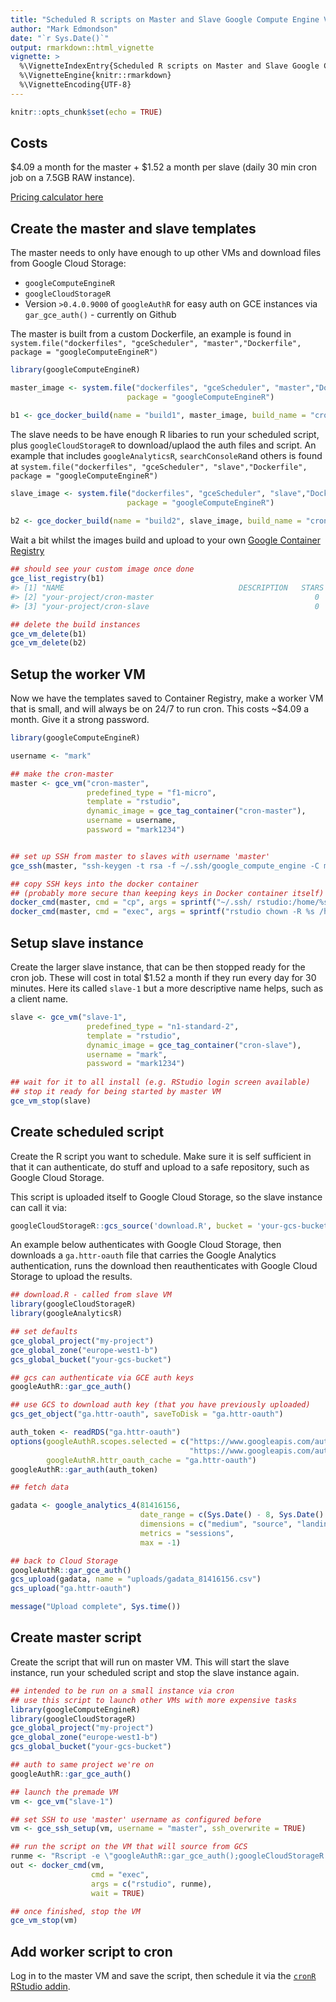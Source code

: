 ```yaml
---
title: "Scheduled R scripts on Master and Slave Google Compute Engine VMs"
author: "Mark Edmondson"
date: "`r Sys.Date()`"
output: rmarkdown::html_vignette
vignette: >
  %\VignetteIndexEntry{Scheduled R scripts on Master and Slave Google Compute Engine VMs}
  %\VignetteEngine{knitr::rmarkdown}
  %\VignetteEncoding{UTF-8}
---
```


```r
knitr::opts_chunk$set(echo = TRUE)
```

## Costs

$4.09 a month for the master + $1.52 a month per slave (daily 30 min cron job on a 7.5GB RAW instance).

[Pricing calculator here](https://cloud.google.com/products/calculator/#id=1e09cb90-d5bb-4e88-99f3-99b3807fbbeb)


## Create the master and slave templates

The master needs to only have enough to up other VMs and download files from Google Cloud Storage:

* `googleComputeEngineR`
* `googleCloudStorageR`
* Version `>0.4.0.9000` of `googleAuthR` for easy auth on GCE instances via `gar_gce_auth()` - currently on Github

The master is built from a custom Dockerfile, an example is found in `system.file("dockerfiles", "gceScheduler", "master","Dockerfile", package = "googleComputeEngineR")`


```r
library(googleComputeEngineR)

master_image <- system.file("dockerfiles", "gceScheduler", "master","Dockerfile", 
                          package = "googleComputeEngineR")

b1 <- gce_docker_build(name = "build1", master_image, build_name = "cron-master")
```

The slave needs to be have enough R libaries to run your scheduled script, plus `googleCloudStorageR` to download/uplaod the auth files and script.  An example that includes `googleAnalyticsR`, `searchConsoleR`and others is found at `system.file("dockerfiles", "gceScheduler", "slave","Dockerfile", package = "googleComputeEngineR")`

```r
slave_image <- system.file("dockerfiles", "gceScheduler", "slave","Dockerfile", 
                          package = "googleComputeEngineR")
                          
b2 <- gce_docker_build(name = "build2", slave_image, build_name = "cron-slave")

```

Wait a bit whilst the images build and upload to your own [Google Container Registry](https://console.cloud.google.com/kubernetes/images/list)

```r
## should see your custom image once done
gce_list_registry(b1)
#> [1] "NAME                                       DESCRIPTION   STARS     OFFICIAL   AUTOMATED"
#> [2] "your-project/cron-master                                    0                    "         
#> [3] "your-project/cron-slave                                     0                    "

## delete the build instances
gce_vm_delete(b1)
gce_vm_delete(b2)

```

## Setup the worker VM

Now we have the templates saved to Container Registry, make a worker VM that is small, and will always be on 24/7 to run cron.   This costs ~$4.09 a month. Give it a strong password.

```r
library(googleComputeEngineR)

username <- "mark"

## make the cron-master
master <- gce_vm("cron-master", 
                 predefined_type = "f1-micro",
                 template = "rstudio", 
                 dynamic_image = gce_tag_container("cron-master"),
                 username = username, 
                 password = "mark1234")


## set up SSH from master to slaves with username 'master'
gce_ssh(master, "ssh-keygen -t rsa -f ~/.ssh/google_compute_engine -C master -N ''")

## copy SSH keys into the docker container 
## (probably more secure than keeping keys in Docker container itself)
docker_cmd(master, cmd = "cp", args = sprintf("~/.ssh/ rstudio:/home/%s/.ssh/", username)
docker_cmd(master, cmd = "exec", args = sprintf("rstudio chown -R %s /home/%s/.ssh/", username, username)
```

## Setup slave instance

Create the larger slave instance, that can be then stopped ready for the cron job.  These will cost in total $1.52 a month if they run every day for 30 minutes. Here its called `slave-1` but a more descriptive name helps, such as a client name. 


```r
slave <- gce_vm("slave-1", 
                 predefined_type = "n1-standard-2",
                 template = "rstudio", 
                 dynamic_image = gce_tag_container("cron-slave"),
                 username = "mark", 
                 password = "mark1234")
                 
## wait for it to all install (e.g. RStudio login screen available)
## stop it ready for being started by master VM      
gce_vm_stop(slave)
```

## Create scheduled script

Create the R script you want to schedule.  Make sure it is self sufficient in that it can authenticate, do stuff and upload to a safe repository, such as Google Cloud Storage.

This script is uploaded itself to Google Cloud Storage, so the slave instance can call it via:

```r
googleCloudStorageR::gcs_source('download.R', bucket = 'your-gcs-bucket')
```

An example below authenticates with Google Cloud Storage, then downloads a `ga.httr-oauth` file that carries the Google Analytics authentication, runs the download then reauthenticates with Google Cloud Storage to upload the results. 

```r
## download.R - called from slave VM
library(googleCloudStorageR)
library(googleAnalyticsR)

## set defaults
gce_global_project("my-project")
gce_global_zone("europe-west1-b")
gcs_global_bucket("your-gcs-bucket")

## gcs can authenticate via GCE auth keys
googleAuthR::gar_gce_auth()

## use GCS to download auth key (that you have previously uploaded)
gcs_get_object("ga.httr-oauth", saveToDisk = "ga.httr-oauth")

auth_token <- readRDS("ga.httr-oauth")
options(googleAuthR.scopes.selected = c("https://www.googleapis.com/auth/analytics", 
                                        "https://www.googleapis.com/auth/analytics.readonly"),
        googleAuthR.httr_oauth_cache = "ga.httr-oauth")
googleAuthR::gar_auth(auth_token)

## fetch data

gadata <- google_analytics_4(81416156,
                             date_range = c(Sys.Date() - 8, Sys.Date() - 1),
                             dimensions = c("medium", "source", "landingPagePath"),
                             metrics = "sessions",
                             max = -1)

## back to Cloud Storage
googleAuthR::gar_gce_auth()
gcs_upload(gadata, name = "uploads/gadata_81416156.csv")
gcs_upload("ga.httr-oauth")

message("Upload complete", Sys.time())
```


## Create master script

Create the script that will run on master VM.  This will start the slave instance, run your scheduled script and stop the slave instance again. 

```r
## intended to be run on a small instance via cron
## use this script to launch other VMs with more expensive tasks
library(googleComputeEngineR)
library(googleCloudStorageR)
gce_global_project("my-project")
gce_global_zone("europe-west1-b")
gcs_global_bucket("your-gcs-bucket")

## auth to same project we're on
googleAuthR::gar_gce_auth()

## launch the premade VM
vm <- gce_vm("slave-1")

## set SSH to use 'master' username as configured before
vm <- gce_ssh_setup(vm, username = "master", ssh_overwrite = TRUE)

## run the script on the VM that will source from GCS
runme <- "Rscript -e \"googleAuthR::gar_gce_auth();googleCloudStorageR::gcs_source('download.R', bucket = 'your-gcs-bucket')\""
out <- docker_cmd(vm, 
                  cmd = "exec", 
                  args = c("rstudio", runme), 
                  wait = TRUE)

## once finished, stop the VM
gce_vm_stop(vm)

```

## Add worker script to cron

Log in to the master VM and save the script, then schedule it via the [`cronR` RStudio addin](https://github.com/bnosac/cronR).
